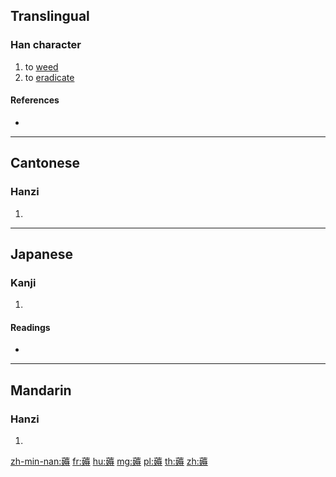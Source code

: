 {{character info/new}}
==Translingual==

===Han character===
{{Han char|rn=140|rad=艸|as=13|sn=19|four=44443|canj=TVMI,XXTVM}}

# to [[weed]]
# to [[eradicate]]

====References====
* {{Han ref|kx=1060.140|dkj=32085|dj=1524.030|hdz=53309.060|uh=8585|ud=34181|bh=EE51|bd=61009}}

----

==Cantonese==

===Hanzi===
{{yue-hanzi|jyut=|y=hou1}}

# {{defn|lang=yue|sort=艸13}}

----

==Japanese==

===Kanji===
{{ja-kanji|grade=|rs=艸13}}

# {{defn|lang=ja|sort=艸13}}

====Readings====
* {{ja-readings|on=[[こう]] (kō)|kun=[[くきおとる]] (kukiotoru)|nanori=}}

----

==Mandarin==

===Hanzi===
{{cmn-hanzi|pin=[[hāo]] ([[hao1]]), [[wēi]] ([[wei1]])|wg=hao<sup>1</sup>, wei<sup>1</sup>}}

# {{defn|lang=cmn|sort=艸13}}

[[zh-min-nan:薅]]
[[fr:薅]]
[[hu:薅]]
[[mg:薅]]
[[pl:薅]]
[[th:薅]]
[[zh:薅]]